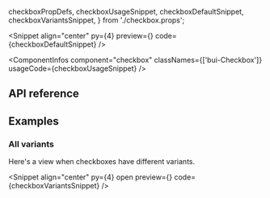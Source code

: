   checkboxPropDefs,
  checkboxUsageSnippet,
  checkboxDefaultSnippet,
  checkboxVariantsSnippet,
} from './checkbox.props';

<PageTitle
  title="Checkbox"
  description="A checkbox component that can be used to trigger actions."
/>

<Snippet
  align="center"
  py={4}
  preview={<CheckboxSnippet story="Default" />}
  code={checkboxDefaultSnippet}
/>

<ComponentInfos
  component="checkbox"
  classNames={['bui-Checkbox']}
  usageCode={checkboxUsageSnippet}
/>

## API reference

<PropsTable data={checkboxPropDefs} />

## Examples

### All variants

Here's a view when checkboxes have different variants.

<Snippet
  align="center"
  py={4}
  open
  preview={<CheckboxSnippet story="AllVariants" />}
  code={checkboxVariantsSnippet}
/>
